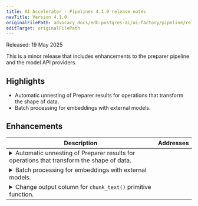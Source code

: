 ```yaml
---
title: AI Accelerator - Pipelines 4.1.0 release notes
navTitle: Version 4.1.0
originalFilePath: advocacy_docs/edb-postgres-ai/ai-factory/pipeline/rel_notes/src/rel_notes_4.1.0.yml
editTarget: originalFilePath
---
```


Released: 19 May 2025

This is a minor release that includes enhancements to the preparer pipeline and the model API providers.

## Highlights

- Automatic unnesting of Preparer results for operations that transform the shape of data.
- Batch processing for embeddings with external models.

## Enhancements

<table class="table w-100"><thead><tr><th>Description</th><th width="10%">Addresses</th></tr></thead><tbody>
<tr><td><details><summary>Automatic unnesting of Preparer results for operations that transform the shape of data.</summary><hr/><p>The preparer pipeline for operations that transform the shape of their input data with an additional dimension now unnest their result collections.
This allows the output of preparers to be consumed much more easily by other preparers or knowledge bases.
Unnested results are returned with a new <code>part_id</code> column to track the new dimension. There is also a new <code>unique_id</code> column to uniquely identify the combination of the source key and part_id.</p>
</details></td><td></td></tr>
<tr><td><details><summary>Batch processing for embeddings with external models.</summary><hr/><p>The external model providers <code>embeddings</code>, <code>openai_embeddings</code>, and <code>nim_embeddings</code> can now send a batch of inputs in a single request, rather than multiple concurrent requests.
This can improve performance and hardware utilization. The feature is fully configurable and can also be disabled.</p>
</details></td><td></td></tr>
<tr><td><details><summary>Change output column for <code>chunk_text()</code> primitive function.</summary><hr/><p>The enumeration column returned by the <code>chunk_text()</code> primitive function is now <code>part_id</code> instead of <code>chunk_id</code> to match the other Preparer primitives/operations.</p>
</details></td><td></td></tr>
</tbody></table>


